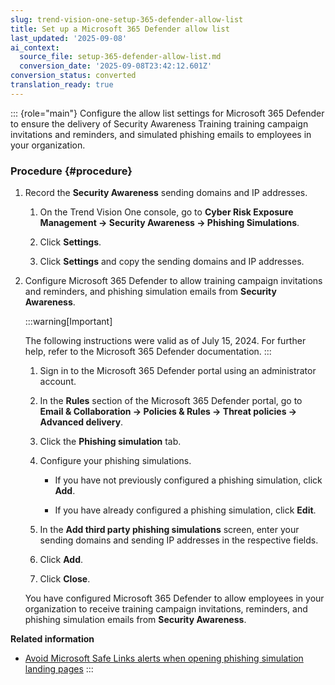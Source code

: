 ```yaml
---
slug: trend-vision-one-setup-365-defender-allow-list
title: Set up a Microsoft 365 Defender allow list
last_updated: '2025-09-08'
ai_context:
  source_file: setup-365-defender-allow-list.md
  conversion_date: '2025-09-08T23:42:12.601Z'
conversion_status: converted
translation_ready: true
---
```


::: {role="main"}
Configure the allow list settings for Microsoft 365 Defender to ensure the delivery of Security Awareness Training training campaign invitations and reminders, and simulated phishing emails to employees in your organization.

### Procedure {#procedure}

1.  Record the **Security Awareness** sending domains and IP addresses.

    1.  On the Trend Vision One console, go to **Cyber Risk Exposure Management → Security Awareness → Phishing Simulations**.

    2.  Click **Settings**.

    3.  Click **Settings** and copy the sending domains and IP addresses.

2.  Configure Microsoft 365 Defender to allow training campaign invitations and reminders, and phishing simulation emails from **Security Awareness**.

    :::warning[Important]

    The following instructions were valid as of July 15, 2024. For further help, refer to the Microsoft 365 Defender documentation.
    :::

    1.  Sign in to the Microsoft 365 Defender portal using an administrator account.

    2.  In the **Rules** section of the Microsoft 365 Defender portal, go to **Email & Collaboration → Policies & Rules → Threat policies → Advanced delivery**.

    3.  Click the **Phishing simulation** tab.

    4.  Configure your phishing simulations.

        - If you have not previously configured a phishing simulation, click **Add**.

        - If you have already configured a phishing simulation, click **Edit**.

    5.  In the **Add third party phishing simulations** screen, enter your sending domains and sending IP addresses in the respective fields.

    6.  Click **Add**.

    7.  Click **Close**.

    You have configured Microsoft 365 Defender to allow employees in your organization to receive training campaign invitations, reminders, and phishing simulation emails from **Security Awareness**.

**Related information**

- [Avoid Microsoft Safe Links alerts when opening phishing simulation landing pages](disable-safe-links.md "Ensure recipients can open phishing simulation URLs without encountering a Microsoft Safe Links alert.")
:::
